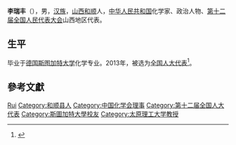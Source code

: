 '''李瑞丰'''（{{bd|1962年||}}），男，[[汉族|汉族]]，[[山西|山西]][[和顺|和顺]]人，[[中华人民共和国|中华人民共和国]]化学家、政治人物、[[第十二届全国人民代表大会|第十二届全国人民代表大会]]山西地区代表。

== 生平 ==
毕业于[[德国|德国]][[斯图加特大学|斯图加特大学]]化学专业。2013年，被选为[[全国人大代表|全国人大代表]]<ref>{{cite news|title=全国人大代表信息-李瑞丰|url= http://210.82.31.1:8084/delegate/viewDelegate.action?dbid=120256|accessdate=2013-03-28|newspaper=全国人大网}}{{Dead link|date=2020年1月 |bot=InternetArchiveBot |fix-attempted=yes }}</ref>。

== 參考文獻 ==
{{reflist}}

{{中国政治人物小作品}}
{{Navboxes 
| title  = 李瑞丰在[[中國化學會_(中華人民共和國)|中国化学会]]的职务
| list1  =
{{中国化学会第二十六届理事会}}
}}

{{Authority control}}
{{DEFAULTSORT:Li李}}
[[Category:李姓|Rui]]
[[Category:和顺县人|Category:和顺县人]]
[[Category:中国化学会理事|Category:中国化学会理事]]
[[Category:第十二届全国人大代表|Category:第十二届全国人大代表]]
[[Category:斯圖加特大學校友|Category:斯圖加特大學校友]]
[[Category:太原理工大学教授|Category:太原理工大学教授]]